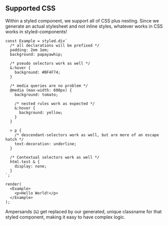 ## Supported CSS

Within a styled component, we support all of CSS plus nesting. Since we generate an
actual stylesheet and not inline styles, whatever works in CSS works in styled-components!

```react
const Example = styled.div`
  /* all declarations will be prefixed */
  padding: 2em 1em;
  background: papayawhip;

  /* pseudo selectors work as well */
  &:hover {
    background: #BF4F74;
  }

  /* media queries are no problem */
  @media (max-width: 600px) {
    background: tomato;

    /* nested rules work as expected */
    &:hover {
      background: yellow;
    }
  }

  > p {
    /* descendant-selectors work as well, but are more of an escape hatch */
    text-decoration: underline;
  }

  /* Contextual selectors work as well */
  html.test & {
    display: none;
  }
`;

render(
  <Example>
    <p>Hello World!</p>
  </Example>
);
```

Ampersands (`&`) get replaced by our generated, unique classname for that styled
component, making it easy to have complex logic.
